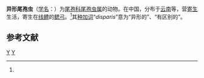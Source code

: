 {{Speciesbox
| taxon = Henneguya disparis
| authority = Ma, Wang et Cai, 1986<ref name='id9681'>{{cite web| url =http://www.bioinfo.cn/db05/BjdwSpecies.php?action=view&id=9681| title =异形尾孢虫| work =《中国动物物种编目数据库》| publisher =中国科学院微生物研究所| author =中国科学院动物研究所| accessdate =2009-04-16| deadurl =yes| archiveurl =https://web.archive.org/web/20160305095907/http://www.bioinfo.cn/db05/BjdwSpecies.php?action=view&id=9681| archivedate =2016-03-05}}</ref>
}}

'''异形尾孢虫'''（[[学名|学名]]：{{lang|la|''Henneguya disparis''}}）为[[尾孢科|尾孢科]][[尾孢虫属|尾孢虫属]]的动物。在中国，分布于[[云南|云南]]等，营[[寄生|寄生]]生活，寄生在[[线鳢|线鳢]]的[[鳃弓|鳃弓]]。<ref name='id9681'/>其[[种加词|种加词]]“''disparis''”意为“异形的”、“有区别的”。

== 参考文献 ==
{{reflist}}

{{Taxonbar}}

[[Category:尾孢虫属|Y]]
[[Category:1986年描述的动物|Y]]


{{Cnidarian-stub}}